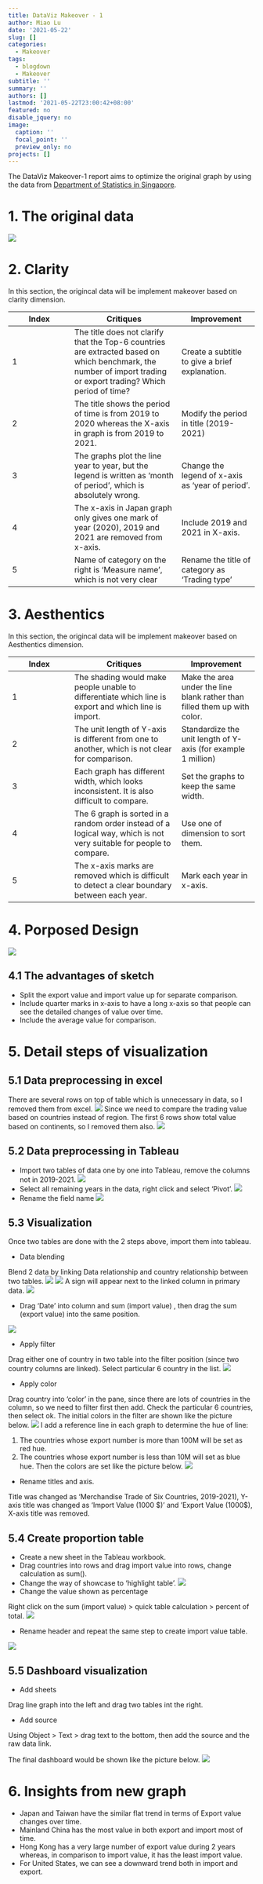 ```yaml
---
title: DataViz Makeover - 1
author: Miao Lu
date: '2021-05-22'
slug: []
categories:
  - Makeover
tags:
  - blogdown
  - Makeover
subtitle: ''
summary: ''
authors: []
lastmod: '2021-05-22T23:00:42+08:00'
featured: no
disable_jquery: no
image:
  caption: ''
  focal_point: ''
  preview_only: no
projects: []
---
```

The DataViz Makeover-1 report aims to optimize the original graph by using the data from [Department of Statistics in Singapore](https://www.singstat.gov.sg/find-data/search-by-theme/trade-and-investment/merchandise-trade/latest-data).

# 1. The original data
 ![](original graph.png)
 
# 2. Clarity

 In this section, the origincal data will be implement makeover based on clarity dimension.
 
  
  Index         |       Critiques      |  Improvement
------------- | ---------------------- | ----------------
1   | The title does not clarify that the Top-6 countries are extracted based on which benchmark, the number of import trading or export trading? Which period of time? | Create a subtitle to give a brief explanation.|
2   | The title shows the period of time is from 2019 to 2020 whereas the X-axis in graph is from 2019 to 2021. | Modify the period in title (2019-2021)
3   | The graphs plot the line year to year, but the legend is written as ‘month of period’, which is absolutely wrong. | Change the legend of x-axis as ‘year of period’.
4   | The x-axis in Japan graph only gives one mark of year (2020), 2019 and 2021 are removed from x-axis. | Include 2019 and 2021 in X-axis.
5   | Name of category on the right is ‘Measure name’, which is not very clear | Rename the title of category as ‘Trading type’

# 3. Aesthentics

In this section, the origincal data will be implement makeover based on Aesthentics dimension.

  Index         |       Critiques      |  Improvement
------------- | ---------------------- | ----------------
1  | The shading would make people unable to differentiate which line is export and which line is import.  | Make the area under the line blank rather than filled them up with color.
2  | The unit length of Y-axis is different from one to another, which is not clear for comparison. | Standardize the unit length of Y-axis (for example 1 million)
3  | Each graph has different width, which looks inconsistent. It is also difficult to compare. | Set the graphs to keep the same width.
4  | The 6 graph is sorted in a random order instead of a logical way, which is not very suitable for people to compare. | Use one of dimension to sort them.
5  | The x-axis marks are removed which is difficult to detect a clear boundary between each year. | Mark each year in x-axis.

# 4. Porposed Design

 ![](sketch.png)
 
## 4.1 The advantages of sketch
 + Split the export value and import value up for separate comparison.
 + Include quarter marks in x-axis to have a long x-axis so that people can see the detailed changes of value over time.
 + Include the average value for comparison.
 
# 5. Detail steps of visualization

## 5.1 Data preprocessing in excel
There are several rows on top of table which is unnecessary in data, so I removed them from excel.
 ![](unneccessary title in data.png)
Since we need to compare the trading value based on countries instead of region. The first 6 rows show total value based on continents, so I removed them also.
 ![](remove continent.png)
 
## 5.2 Data preprocessing in Tableau

 + Import two tables of data one by one into Tableau, remove the columns not in 2019-2021.
![](remove precious years data.png)
 + Select all remaining years in the data, right click and select ‘Pivot’.
![](pivot data.png)
 + Rename the field name 
![](modify name and variable type.png)

## 5.3 Visualization

Once two tables are done with the 2 steps above, import them into tableau.

 +	Data blending
 
Blend 2 data by linking Data relationship and country relationship between two tables.
![](data blending.png)
![](data blending setup.png)
A sign will appear next to the linked column in primary data.
![](relationship link label.png)

 + Drag ‘Date’ into column and sum (import value) , then drag the sum (export value) into  the same position.
 
![](column and rows.png)

 + Apply filter
 
Drag either one of country in two table into the filter position (since two country columns are linked). Select particular 6 country in the list.
![](filter and add.png)

 + Apply color
 
Drag country into ‘color’ in the pane, since there are lots of countries in the column, so we need to filter first then add. Check the particular 6 countries, then select ok.
The initial colors in the filter are shown like the picture below.
![](initial filter color.png)
I add a reference line in each graph to determine the hue of line:

1) The countries whose export number is more than 100M will be set as red hue.
2) The countries whose export number is less than 10M will set as blue hue.
Then the colors are set like the picture below.
![](optimal color.png)

 + Rename titles and axis.
 
 Title was changed as ‘Merchandise Trade of Six Countries, 2019-2021),
Y-axis title was changed as ‘Import Value (1000 \$)’ and ‘Export Value (1000$),
X-axis title was removed.

## 5.4 Create proportion table

 + Create a new sheet in the Tableau workbook.
 + Drag countries into rows and drag import value into rows, change calculation as sum().
 + Change the way of showcase to ‘highlight table’.
![](show way.png)
 + Change the value shown as percentage
 
 Right click on the sum (import value) > quick table calculation > percent of total.
 ![](percent of total.png)
 
 + Rename header and repeat the same step to create import value table.
  
 ![](final table import.png)

## 5.5 Dashboard visualization

 + Add sheets
 
 Drag line graph into the left and drag two tables int the right.
 
  + Add source

Using Object > Text > drag text to the bottom, then add the source and the raw data link.

The final dashboard would be shown like the picture below.
 ![](merchandise.png)
 
# 6. Insights from new graph
 
 + Japan and Taiwan have the similar flat trend in terms of Export value changes over time.
 + Mainland China has the most value in both export and import most of time.
 + Hong Kong has a very large number of export value during 2 years whereas, in comparison to import value, it has the least import value.
 + For United States, we can see a downward trend both in import and export.
